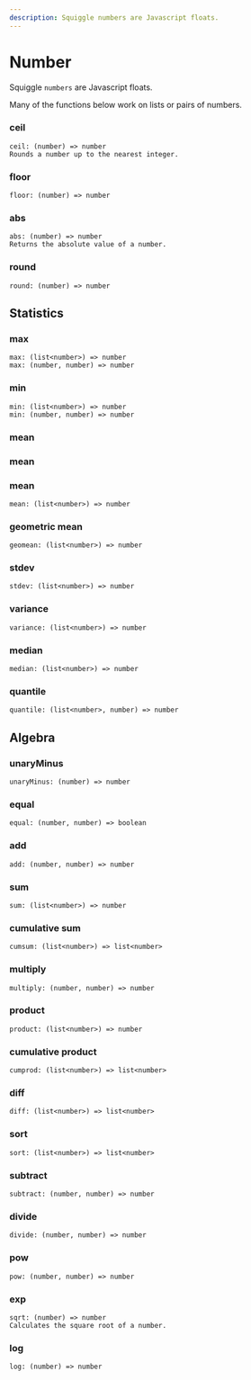 ```yaml
---
description: Squiggle numbers are Javascript floats.
---
```


# Number

Squiggle `numbers` are Javascript floats.

Many of the functions below work on lists or pairs of numbers.

### ceil

```
ceil: (number) => number
Rounds a number up to the nearest integer.
```
### floor

```
floor: (number) => number
```

### abs

```
abs: (number) => number
Returns the absolute value of a number.
```

### round

```
round: (number) => number
```

## Statistics

### max

```
max: (list<number>) => number
max: (number, number) => number
```

### min

```
min: (list<number>) => number
min: (number, number) => number
```

### mean
### mean
### mean

```
mean: (list<number>) => number
```

### geometric mean

```
geomean: (list<number>) => number
```

### stdev

```
stdev: (list<number>) => number
```

### variance

```
variance: (list<number>) => number
```

### median 

```
median: (list<number>) => number
```

### quantile

```
quantile: (list<number>, number) => number
```

## Algebra

### unaryMinus

```
unaryMinus: (number) => number
```

### equal

```
equal: (number, number) => boolean
```

### add

```
add: (number, number) => number
```

### sum

```
sum: (list<number>) => number
```

### cumulative sum

```
cumsum: (list<number>) => list<number>
```

### multiply

```
multiply: (number, number) => number
```

### product

```
product: (list<number>) => number
```

### cumulative product

```
cumprod: (list<number>) => list<number>
```

### diff

```
diff: (list<number>) => list<number>
```

### sort

```
sort: (list<number>) => list<number>
```

### subtract

```
subtract: (number, number) => number
```

### divide

```
divide: (number, number) => number
```

### pow

```
pow: (number, number) => number
```

### exp

```
sqrt: (number) => number
Calculates the square root of a number.
```

### log

```
log: (number) => number
```
